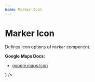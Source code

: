 ```yaml
---
name: Marker Icon
---
```





# Marker Icon

Defines icon options of `Marker` component.

**Google Maps Docs:**
* [google.maps.Icon](https://developers.google.com/maps/documentation/javascript/reference#Icon)

<Playground>
  <GoogleMap
    zoom={8}
    maps={google.maps}
    style={{ height: '320px' }}
    center={{ lat: 36.964, lng: -122.015 }}
  >
    <Marker
      label="Label"
      position={{ lat: 36.964, lng: -122.015 }}
      icon={
        <MarkerIcon
          url={Icon}
          origin={{ x: 0, y: 0 }}
          anchor={{ x: 50, y: 50 }}
          labelOrigin={{ x: 50, y: 50 }}
          size={{ width: 100, height: 100 }}
          scaledSize={{ width: 100, height: 100 }}
        />
      }
    />
  </GoogleMap>
</Playground>

<PropsTable of={MarkerIcon} />
